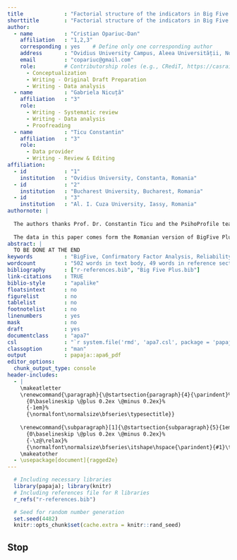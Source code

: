 ```yaml
---
title             : "Factorial structure of the indicators in Big Five Plus Inventory"
shorttitle        : "Factorial structure of the indicators in Big Five Plus Inventory"
author: 
  - name          : "Cristian Opariuc-Dan"
    affiliation   : "1,2,3"
    corresponding : yes    # Define only one corresponding author
    address       : "Ovidius University Campus, Aleea Universității, No. 2, Constanța, Romania"
    email         : "copariuc@gmail.com"
    role:         # Contributorship roles (e.g., CRediT, https://casrai.org/credit/)
      - Conceptualization
      - Writing - Original Draft Preparation
      - Writing - Data analysis
  - name          : "Gabriela Nicuță"
    affiliation   : "3"
    role:
      - Writing - Systematic review
      - Writing - Data analysis
      - Proofreading
  - name          : "Ticu Constantin"
    affiliation   : "3"
    role:
      - Data provider
      - Writing - Review & Editing
affiliation:
  - id            : "1"
    institution   : "Ovidius University, Constanta, Romania"
  - id            : "2"
    institution   : "Bucharest University, Bucharest, Romania"
  - id            : "3"
    institution   : "Al. I. Cuza University, Iassy, Romania"
authornote: |
  
  The authors thanks Prof. Dr. Constantin Ticu and the PsihoProfile team for making available over 14000 data used in this analysis.
  
  The data in this paper comes form the Romanian version of BigFive Plus inventory[@BigFive-plus], being collected online through the [PsihoProfile site](http://www.psihoprofile.ro/)
abstract: |
  TO BE DONE AT THE END
keywords          : "BigFive, Confirmatory Factor Analysis, Reliability analysis"
wordcount         : "502 words in text body, 49 words in reference section"
bibliography      : ["r-references.bib", "Big Five Plus.bib"]
link-citations    : TRUE
biblio-style      : "apalike"
floatsintext      : no
figurelist        : no
tablelist         : no
footnotelist      : no
linenumbers       : yes
mask              : no
draft             : yes
documentclass     : "apa7"
csl               : "`r system.file('rmd', 'apa7.csl', package = 'papaja')`"
classoption       : "man"
output            : papaja::apa6_pdf
editor_options: 
  chunk_output_type: console
header-includes:
  - |
    \makeatletter
    \renewcommand{\paragraph}{\@startsection{paragraph}{4}{\parindent}%
      {0\baselineskip \@plus 0.2ex \@minus 0.2ex}%
      {-1em}%
      {\normalfont\normalsize\bfseries\typesectitle}}
    
    \renewcommand{\subparagraph}[1]{\@startsection{subparagraph}{5}{1em}%
      {0\baselineskip \@plus 0.2ex \@minus 0.2ex}%
      {-\z@\relax}%
      {\normalfont\normalsize\bfseries\itshape\hspace{\parindent}{#1}\textit{\addperi}}{\relax}}
    \makeatother
  - \usepackage[document]{ragged2e}
---
```


```r
  # Including necessary libraries
  library(papaja); library(knitr)
  # Including references file for R libraries
  r_refs("r-references.bib")
```

```r
  # Seed for random number generation
  set.seed(4482)
  knitr::opts_chunk$set(cache.extra = knitr::rand_seed)
```







## Stop

\begingroup
\setlength{\parindent}{-0.5in}
\setlength{\leftskip}{0.5in}




<div id="refs" custom-style="Bibliography"></div>
\endgroup

